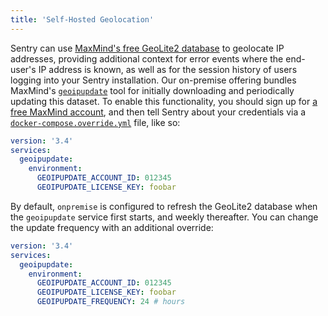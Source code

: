 ```yaml
---
title: 'Self-Hosted Geolocation'
---
```


Sentry can use [MaxMind's free GeoLite2 database](https://dev.maxmind.com/geoip/geoip2/geolite2/) to geolocate IP addresses, providing additional context for error events where the end-user's IP address is known, as well as for the session history of users logging into your Sentry installation. Our on-premise offering bundles MaxMind's [`geoipupdate`](https://hub.docker.com/r/maxmindinc/geoipupdate) tool for initially downloading and periodically updating this dataset. To enable this functionality, you should sign up for [a free MaxMind account](https://www.maxmind.com/en/geolite2/signup), and then tell Sentry about your credentials via a [`docker-compose.override.yml`](https://docs.docker.com/compose/extends/#understanding-multiple-compose-files) file, like so:

```yaml
version: '3.4'
services:
  geoipupdate:
    environment:
      GEOIPUPDATE_ACCOUNT_ID: 012345
      GEOIPUPDATE_LICENSE_KEY: foobar
```

By default, `onpremise` is configured to refresh the GeoLite2 database when the `geoipupdate` service first starts, and weekly thereafter. You can change the update frequency with an additional override:

```yaml
version: '3.4'
services:
  geoipupdate:
    environment:
      GEOIPUPDATE_ACCOUNT_ID: 012345
      GEOIPUPDATE_LICENSE_KEY: foobar
      GEOIPUPDATE_FREQUENCY: 24 # hours
```
